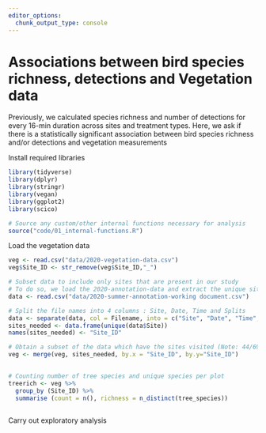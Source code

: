 ```yaml
---
editor_options: 
  chunk_output_type: console
---
```


# Associations between bird species richness, detections and Vegetation data

Previously, we calculated species richness and number of detections for every 16-min duration across sites and treatment types. Here, we ask if there is a statistically significant association between bird species richness and/or detections and vegetation measurements

Install required libraries
```r
library(tidyverse)
library(dplyr)
library(stringr)
library(vegan)
library(ggplot2)
library(scico)

# Source any custom/other internal functions necessary for analysis
source("code/01_internal-functions.R")
```


Load the vegetation data
```r
veg <- read.csv("data/2020-vegetation-data.csv")
veg$Site_ID <- str_remove(veg$Site_ID,"_")

# Subset data to include only sites that are present in our study
# To do so, we load the 2020-annotation-data and extract the unique sites
data <- read.csv("data/2020-summer-annotation-working document.csv")

# Split the file names into 4 columns : Site, Date, Time and Splits   
data <- separate(data, col = Filename, into = c("Site", "Date", "Time", "Splits"), sep = "_")
sites_needed <- data.frame(unique(data$Site))
names(sites_needed) <- "Site_ID"

# Obtain a subset of the data which have the sites visited (Note: 44/69 sites were visited)
veg <- merge(veg, sites_needed, by.x = "Site_ID", by.y="Site_ID")
  

# Counting number of tree species and unique species per plot
treerich <- veg %>% 
  group_by (Site_ID) %>% 
  summarise (count = n(), richness = n_distinct(tree_species))
 

```


Carry out exploratory analysis
```r

```


